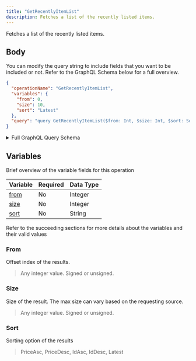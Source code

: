 ```yaml
---
title: "GetRecentlyItemList"
description: Fetches a list of the recently listed items.
---
```


Fetches a list of the recently listed items.

## Body

You can modify the query string to include fields that you want to be included or not. Refer to the GraphQL Schema below for a full overview.

```json
{
  "operationName": "GetRecentlyItemList",
  "variables": {
    "from": 0,
    "size": 10,
    "sort": "Latest"
  },
  "query": "query GetRecentlyItemList($from: Int, $size: Int, $sort: SortBy) {\n  items(from: $from, size: $size, sort: $sort) {\n    results {\n      ...RecentlyItem\n      __typename\n    }\n    __typename\n  }\n}\n\nfragment RecentlyItem on LandItem {\n  landType\n  rarity\n  name\n  figureURL\n  itemId\n  itemId\n  itemAlias\n  auction {\n    ...AxieAuction\n    __typename\n  }\n  __typename\n}\n\nfragment AxieAuction on Auction {\n  startingPrice\n  endingPrice\n  startingTimestamp\n  endingTimestamp\n  duration\n  timeLeft\n  currentPrice\n  currentPriceUSD\n  suggestedPrice\n  seller\n  listingIndex\n  state\n  __typename\n}\n"
}
```

<details>
<summary>Full GraphQL Query Schema</summary> 
<p>
&nbsp;

```graphql
query GetRecentlyItemList($from: Int, $size: Int, $sort: SortBy) {
  items(from: $from, size: $size, sort: $sort) {
    results {
      ...RecentlyItem
      __typename
    }
    __typename
  }
}

fragment RecentlyItem on LandItem {
  landType
  rarity
  name
  figureURL
  itemId
  itemId
  itemAlias
  auction {
    ...AxieAuction
    __typename
  }
  __typename
}

fragment AxieAuction on Auction {
  startingPrice
  endingPrice
  startingTimestamp
  endingTimestamp
  duration
  timeLeft
  currentPrice
  currentPriceUSD
  suggestedPrice
  seller
  listingIndex
  state
  __typename
}
```

</p>
</details>

## Variables

Brief overview of the variable fields for this operation

| Variable      | Required | Data Type |
| ------------- | -------- | --------- |
| [from](#from) | No       | Integer   |
| [size](#size) | No       | Integer   |
| [sort](#sort) | No       | String    |

Refer to the succeeding sections for more details about the variables and their valid values

### From

Offset index of the results.

> Any integer value. Signed or unsigned.

### Size

Size of the result. The max size can vary based on the requesting source.

> Any integer value. Signed or unsigned.

### Sort

Sorting option of the results

> PriceAsc, PriceDesc, IdAsc, IdDesc, Latest
